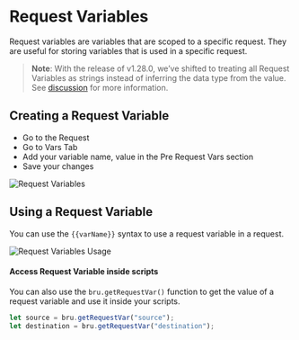 # Request Variables

Request variables are variables that are scoped to a specific request. They are useful for storing variables that is used in a specific request.

> **Note**: With the release of v1.28.0, we’ve shifted to treating all Request Variables as strings instead of inferring the data type from the value. See [discussion](https://github.com/usebruno/bruno/discussions/3072) for more information.

## Creating a Request Variable
* Go to the Request 
* Go to Vars Tab
* Add your variable name, value in the Pre Request Vars section
* Save your changes

![Request Variables](/screenshots/variables/request-variables.webp)

## Using a Request Variable
You can use the `{{varName}}` syntax to use a request variable in a request.

![Request Variables Usage](/screenshots/variables/request-variables-usage.webp)

#### Access Request Variable inside scripts
You can also use the `bru.getRequestVar()` function to get the value of a request variable and use it inside your scripts.

```javascript
let source = bru.getRequestVar("source");
let destination = bru.getRequestVar("destination");
```

